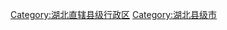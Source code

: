 [[Category:湖北直辖县级行政区|Category:湖北直辖县级行政区]]
[[Category:湖北县级市|Category:湖北县级市]]
{{catmore|潜江市|湖北省潜江市}}
{{Catnav|頁面分類|...|中国各省行政区划|湖北行政区划|湖北直辖区划单位|湖北直辖县级行政区}}
{{Catnav|頁面分類|...|中华人民共和国行政区划|县级行政区|湖北县级行政区|湖北直辖县级行政区}}
{{Catnav|頁面分類|...|中华人民共和国行政区划|县级行政区|县级市|各省县级市|湖北县级市}}
{{Catnav|頁面分類|...|中国城市|中国各省城市|湖北城市|湖北县级市}}